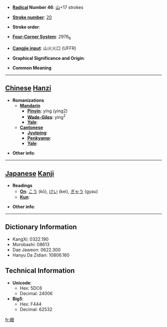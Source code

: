 * '''[[Wiktionary:Chinese radical index| Radical]] Number 46''': [[Wiktionary:Chinese radical index 山|山]]+17 strokes

* '''[[Wiktionary:Chinese total strokes index|Stroke number]]''': [[Wiktionary:Chinese total strokes index 20|20]]

* '''Stroke order''': 

* '''[[Wiktionary:Chinese four corner index|Four-Corner System]]''': 2976<sub>6</sub>

* '''[[Wiktionary:Chinese Cangjie index|Cangjie input]]''': 山火火口 (UFFR)

* '''Graphical Significance and Origin''': 

* '''Common Meaning'''

----

== [[Chinese]] [[Hanzi]] ==

* '''Romanizations'''
** '''[[Mandarin]]'''
*** '''[[Pinyin]]''': yíng (ying2)
*** '''[[Wade-Giles]]''': ying<sup>2</sup>
*** '''[[Yale]]''': 
** '''[[Cantonese]]'''
*** '''[[Jyutping]]''':
*** '''[[Penkyamp]]''': 
*** '''[[Yale]]''': 

* '''Other info''': 

----

== [[Japanese]] [[Kanji]] ==

* '''Readings'''
** '''[[On]]''': [[こう]] (kō), [[けい]] (kei), [[ぎゃう]] (gyau)
** '''[[Kun]]''': 

* '''Other info''':  

----

== Dictionary Information ==

* KangXi: 0322.190
* Morobashi: 08613
* Dae Jaweon: 0622.300
* Hanyu Da Zidian: 10806.160

== Technical Information ==

* '''Unicode''':
** Hex: 5DC6
** Decimal: 24006
* '''Big5''':
** Hex: F444
** Decimal: 62532

[[fr:巆]]